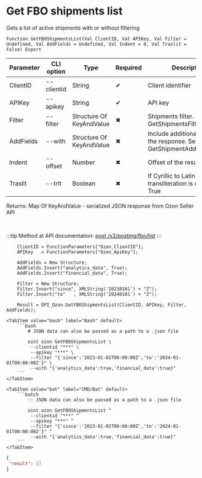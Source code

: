 ﻿---
sidebar_position: 3
description: Get FBO shipments list and other functions to work with Ozon in the Open Integration Package, a free open-source integration library for 1C:Enterprise 8, OneScript and CLI
keywords: [1C, 1С, 1С:Enterprise, 1С:Enterprise 8.3, API, Integration, Services, Exchange, OneScript, CLI, Ozon]
---


# Get FBO shipments list
 Gets a list of active shipments with or without filtering



`Function GetFBOShipmentsList(Val ClientID, Val APIKey, Val Filter = Undefined, Val AddFields = Undefined, Val Indent = 0, Val Traslit = False) Export`

  | Parameter | CLI option | Type | Required | Description |
  |-|-|-|-|-|
  | ClientID | --clientid | String | &#x2714; | Client identifier |
  | APIKey | --apikey | String | &#x2714; | API key |
  | Filter | --filter | Structure Of KeyAndValue | &#x2716; | Shipments filter. See GetShipmentsFilterStructure |
  | AddFields | --with | Structure Of KeyAndValue | &#x2716; | Include additional fields in the response. See GetShipmentAdditionalFields |
  | Indent | --offset | Number | &#x2716; | Offset of the result items |
  | Traslit | --trlt | Boolean | &#x2716; | If Cyrillic to Latin address transliteration is enabled > True |

  
  Returns:  Map Of KeyAndValue - serialized JSON response from Ozon Seller API

<br/>

:::tip
Method at API documentation: [post /v2/posting/fbo/list](https://docs.ozon.ru/api/seller/#operation/PostingAPI_GetFboPostingList)
:::
<br/>



```bsl title="1C:Enterprise/OneScript code example"
    ClientID = FunctionParameters["Ozon_ClientID"];
    APIKey   = FunctionParameters["Ozon_ApiKey"];

    AddFields = New Structure;
    AddFields.Insert("analytics_data", True);
    AddFields.Insert("financial_data", True);

    Filter = New Structure;
    Filter.Insert("since", XMLString('20230101') + "Z");
    Filter.Insert("to"   , XMLString('20240101') + "Z");

    Result = OPI_Ozon.GetFBOShipmentsList(ClientID, APIKey, Filter, AddFields);
```
 

 <Tabs>
  
    <TabItem value="bash" label="Bash" default>
        ```bash
            # JSON data can also be passed as a path to a .json file
            
            oint ozon GetFBOShipmentsList \
             --clientid "***" \
             --apikey "***" \
             --filter "{'since':'2023-01-01T00:00:00Z','to':'2024-01-01T00:00:00Z'}" \
             --with "{'analytics_data':true,'financial_data':true}"
        ```
    </TabItem>
  
    <TabItem value="bat" label="CMD/Bat" default>
        ```batch
            :: JSON data can also be passed as a path to a .json file
            
            oint ozon GetFBOShipmentsList ^
             --clientid "***" ^
             --apikey "***" ^
             --filter "{'since':'2023-01-01T00:00:00Z','to':'2024-01-01T00:00:00Z'}" ^
             --with "{'analytics_data':true,'financial_data':true}"
        ```
    </TabItem>
</Tabs>


```json title="Result"
{
 "result": []
}
```
